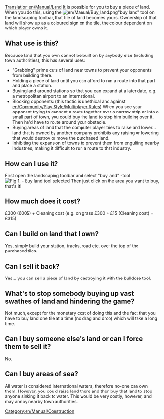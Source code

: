 [[Translation:en/Manual/Land]]
It is possible for you to buy a piece of land.  When you do this, using the [[File:en/Manual/Buy land.png]]"buy land" tool on the landscaping toolbar, that tile of land becomes yours.  Ownership of that land will show up as a coloured sign on the tile, the colour dependent on which player owns it.

==What use is this?==
Because land that you own cannot be built on by anybody else (including town authorities), this has several uses:

*"Grabbing" prime cuts of land near towns to prevent your opponents from building there.
*Holding a piece of land until you can afford to run a route into that part and place a station.
*Buying land around stations so that you can expand at a later date, e.g. a metropolitan airport to an international.
*Blocking opponents: (this tactic is unethical and against [[en/Community/Play Style/Multiplayer Rules]]) When you see your opponent trying to connect a route together over a narrow strip or into a small part of town, you could buy the land to stop him building over it.  Then he'd have to route around your obstacle.
*Buying areas of land that the computer player tries to raise and lower... land that is owned by another company prohibits any raising or lowering that would destroy or move the purchased land.
*Inhibiting the expansion of towns to prevent them from engulfing nearby industries, making it difficult to run a route to that industry.

==How can I use it?==

First open the landscaping toolbar and select "buy land" -tool
[[File:en/Manual/Landscaping.png|center|frame|Fig 1. - Buy land tool selected]]
Then just click on the area you want to buy, that's it!

==How much does it cost?==
£300 (600$) + Cleaning cost (e.g. on grass £300 + £15 (Cleaning cost) = £315)

==Can I build on land that I own?==
Yes, simply build your station, tracks, road etc. over the top of the purchased tiles.

==Can I sell it back?==
Yes... you can sell a piece of land by destroying it with the bulldoze tool.

==What's to stop somebody buying up vast swathes of land and hindering the game?==
Not much, except for the monetary cost of doing this and the fact that you have to buy land one tile at a time (no drag and drop) which will take a long time.

==Can I buy someone else's land or can I force them to sell it?==
No.

==Can I buy areas of sea?==
All water is considered international waters, therefore no-one can own them.  However, you could raise land there and then buy that land to stop anyone sinking it back to water.  This would be very costly, however, and may annoy nearby town authorities.

[[Category:en/Manual/Construction]]